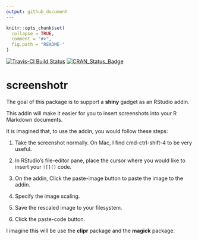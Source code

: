 ```yaml
---
output: github_document
---
```


<!-- README.md is generated from README.Rmd. Please edit that file -->

```r
knitr::opts_chunk$set(
  collapse = TRUE,
  comment = "#>",
  fig.path = "README-"
)
```

[![Travis-CI Build Status](https://travis-ci.org/ijlyttle/screenshotr.svg?branch=master)](https://travis-ci.org/ijlyttle/screenshotr)
[![CRAN_Status_Badge](http://www.r-pkg.org/badges/version/screenshotr)](https://cran.r-project.org/package=screenshotr)
                    
# screenshotr

The goal of this package is to support a **shiny** gadget as an RStudio addin.

This addin will make it easier for you to insert screenshots into your R Markdown documents.

It is imagined that, to use the addin, you would follow these steps:

1. Take the screenshot normally. On Mac, I find cmd-ctrl-shift-4 to be very useful.

1. In RStudio's file-editor pane, place the cursor where you would like to insert your `![]()` code.

1. On the addin, Click the paste-image button to paste the image to the addin.

1. Specify the image scaling.

1. Save the rescaled image to your filesystem.

1. Click the paste-code button.

I imagine this will be use the **clipr** package and the **magick** package.
